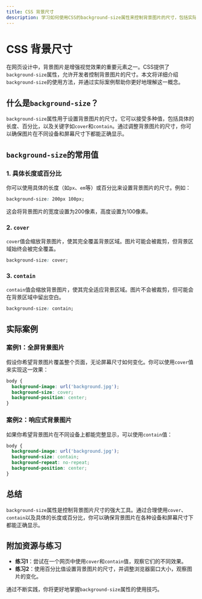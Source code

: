 ```yaml
---
title: CSS 背景尺寸
description: 学习如何使用CSS的background-size属性来控制背景图片的尺寸，包括实际案例和代码示例。
---
```


# CSS 背景尺寸

在网页设计中，背景图片是增强视觉效果的重要元素之一。CSS提供了`background-size`属性，允许开发者控制背景图片的尺寸。本文将详细介绍`background-size`的使用方法，并通过实际案例帮助你更好地理解这一概念。

## 什么是`background-size`？

`background-size`属性用于设置背景图片的尺寸。它可以接受多种值，包括具体的长度、百分比，以及关键字如`cover`和`contain`。通过调整背景图片的尺寸，你可以确保图片在不同设备和屏幕尺寸下都能正确显示。

## `background-size`的常用值

### 1. 具体长度或百分比

你可以使用具体的长度（如`px`、`em`等）或百分比来设置背景图片的尺寸。例如：

```css
background-size: 200px 100px;
```

这会将背景图片的宽度设置为200像素，高度设置为100像素。

### 2. `cover`

`cover`值会缩放背景图片，使其完全覆盖背景区域。图片可能会被裁剪，但背景区域始终会被完全覆盖。

```css
background-size: cover;
```

### 3. `contain`

`contain`值会缩放背景图片，使其完全适应背景区域。图片不会被裁剪，但可能会在背景区域中留出空白。

```css
background-size: contain;
```

## 实际案例

### 案例1：全屏背景图片

假设你希望背景图片覆盖整个页面，无论屏幕尺寸如何变化。你可以使用`cover`值来实现这一效果：

```css
body {
  background-image: url('background.jpg');
  background-size: cover;
  background-position: center;
}
```

### 案例2：响应式背景图片

如果你希望背景图片在不同设备上都能完整显示，可以使用`contain`值：

```css
body {
  background-image: url('background.jpg');
  background-size: contain;
  background-repeat: no-repeat;
  background-position: center;
}
```

## 总结

`background-size`属性是控制背景图片尺寸的强大工具。通过合理使用`cover`、`contain`以及具体的长度或百分比，你可以确保背景图片在各种设备和屏幕尺寸下都能正确显示。

## 附加资源与练习

- **练习1**：尝试在一个网页中使用`cover`和`contain`值，观察它们的不同效果。
- **练习2**：使用百分比值设置背景图片的尺寸，并调整浏览器窗口大小，观察图片的变化。

通过不断实践，你将更好地掌握`background-size`属性的使用技巧。